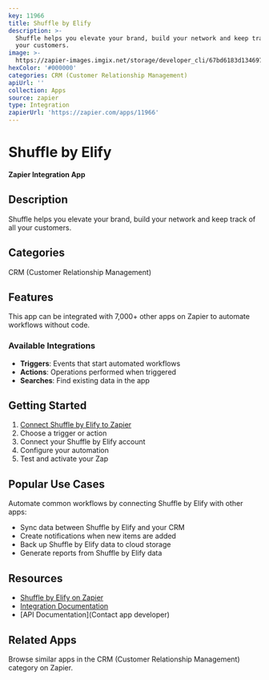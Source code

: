 ```yaml
---
key: 11966
title: Shuffle by Elify
description: >-
  Shuffle helps you elevate your brand, build your network and keep track of all
  your customers.
image: >-
  https://zapier-images.imgix.net/storage/developer_cli/67bd6183d1346973d0ad34cea0e2bb0d.png?auto=format%2Ccompress&ixlib=python-3.0.0&q=50
hexColor: '#000000'
categories: CRM (Customer Relationship Management)
apiUrl: ''
collection: Apps
source: zapier
type: Integration
zapierUrl: 'https://zapier.com/apps/11966'
---
```

# Shuffle by Elify

**Zapier Integration App**

## Description

Shuffle helps you elevate your brand, build your network and keep track of all your customers.

## Categories

CRM (Customer Relationship Management)

## Features

This app can be integrated with 7,000+ other apps on Zapier to automate workflows without code.

### Available Integrations

- **Triggers**: Events that start automated workflows
- **Actions**: Operations performed when triggered
- **Searches**: Find existing data in the app

## Getting Started

1. [Connect Shuffle by Elify to Zapier](https://zapier.com/apps/11966)
2. Choose a trigger or action
3. Connect your Shuffle by Elify account
4. Configure your automation
5. Test and activate your Zap

## Popular Use Cases

Automate common workflows by connecting Shuffle by Elify with other apps:

- Sync data between Shuffle by Elify and your CRM
- Create notifications when new items are added
- Back up Shuffle by Elify data to cloud storage
- Generate reports from Shuffle by Elify data

## Resources

- [Shuffle by Elify on Zapier](https://zapier.com/apps/11966)
- [Integration Documentation](https://zapier.com/apps/11966/integrations)
- [API Documentation](Contact app developer)

## Related Apps

Browse similar apps in the CRM (Customer Relationship Management) category on Zapier.
